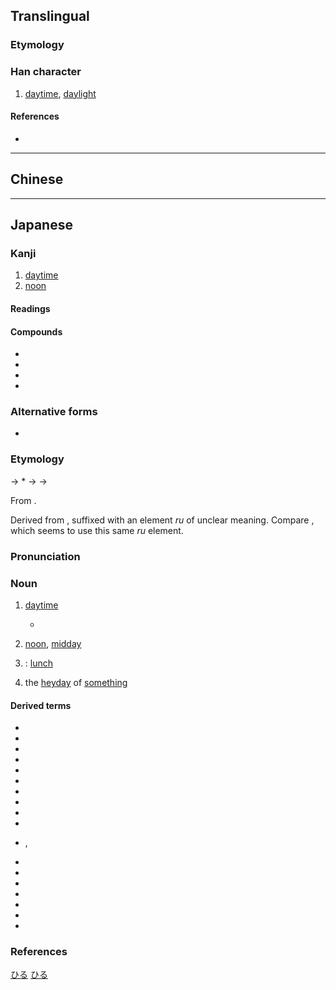 {{also|晝}}
{{character info/new}}
==Translingual==
{{ja-forms|昼|昼|[[晝]]}}

===Etymology===
{{Han simp|晝|f=聿|t=尺}}

===Han character===
{{Han char|rn=72|rad=日|as=05|sn=9|four=|canj=SOAM|ids=⿵尺旦}}

# [[daytime]], [[daylight]]

====References====
* {{Han ref|kx=0494.181|dkj=13886|dj=0859.070|hdz=21504.030|uh=663C|ud=26172}}

----

==Chinese==
{{zh-see|晝}}

----

==Japanese==
{{ja-kanji forms|昼|晝}}

===Kanji===
{{ja-kanji|grade=2|rs=日05|kyu=晝}}

# [[daytime]]
# [[noon]]

====Readings====
{{ja-readings
|goon=ちゅう<ちう
|kanon=ちゅう<ちう
|kun=ひる-
|nanori=あき, あきら
}}

====Compounds====
{{der-top}}
* {{ja-r|昼間|ちゅうかん}}
* {{ja-r|昼%食|ちゅう%しょく|[[lunch]]}}
* {{ja-r|昼夜|ちゅうや}}
* {{ja-r|白%昼|はく%ちゅう}}
{{der-bottom}}

===Alternative forms===
{{ja-kanjitab|ひる|yomi=kun}}

* {{s|noon}} {{ja-l|午}}

===Etymology===
{{IPAfont|⟨pi<sub>1</sub>ru⟩}} → *{{IPAchar|/pʲiru/}} → {{IPAchar|/firu/}} → {{IPAchar|/hiru/}}

From {{inh|ja|ojp|sort=ひる|-}}.

Derived from {{m|ja|日|tr=hi||[[day]]}}, suffixed with an element ''ru'' of unclear meaning. Compare {{m|ja|夜||tr=yoru|[[night]], [[evening]]}}, which seems to use this same ''ru'' element.

===Pronunciation===
{{ja-pron|yomi=k|ひる|acc=2|acc_ref=DJR,NHK}}

===Noun===
{{ja-noun|kyu=晝|ひる}}

# [[daytime]]
#* {{RQ:Kojiki|poem 21}}
#*: {{ja-usex|m=宇泥備夜麻 '''比流'''波久毛登韋 由布佐禮婆 加是布加牟登曾 許能波佐夜牙流|m_kana=うねびやま '''ひる'''はくもとゐ ゆふされば かぜふかむとぞ このはさやげる|[[畝%火%山]]'''昼'''は雲とゐ[[夕されば]]風%吹かむとぞ[[木の葉]]さやげる|うね%び%-やま '''ひる''' は くも と ゐ ゆふ されば かぜ% ふかむ と ぞ このは さやげる|rom=Unebi-yama '''hiru''' wa kumo to i yū sareba kaze fukamu to zo konoha sayageru}}
#: {{syn|ja|昼間|tr=chūkan, hiruma}}
#: {{ant|ja|[[明るい]][[間]]|tr=akarui ma|夜|tr2=yoru}}
# [[noon]], [[midday]]
#: {{syn|ja|正午|tr=shōgo}}
# {{short for|lang=ja|昼飯|tr=hirumeshi|nodot=1|sort=ひる}}: [[lunch]]
# the [[heyday]] of [[something]]

====Derived terms====
{{der-top}}
* {{ja-r|昼顔|ヒルガオ}}
* {{ja-r|昼%餉|ひる%げ}}
* {{ja-r|昼%御飯|ひる%ごはん|[[lunch]]}}
* {{ja-r|昼頃|ひるごろ}}
* {{ja-r|昼%下がり|ひる%さがり}}
* {{ja-r|昼 時分|ひる じぶん}}
* {{ja-r|昼%過ぎ|ひる%すぎ}}
* {{ja-r|昼%立ち|ひる%だち}}
* {{ja-r|昼つ方|ひる つ かた}}
* {{ja-r|昼時|ひるどき}}
* {{ja-r|御%昼%成る|お%ひる%なる}}, {{ja-r|御%昼成る|お%ひんなる}}
* {{ja-r|昼%寝|ひる%ね}}
* {{ja-r|昼%間|ひる%ま}}
* {{ja-r|昼前|ひるまえ}}
* {{ja-r|昼飯|ひるめし}}
* {{ja-r|昼%養い|ひる%やしない}}
* {{ja-r|真%昼|ま%ひる}}
* {{ja-r|夜昼|よるひる}}
{{der-bottom}}

===References===
<references/>

[[Category:Japanese basic words|ひる]]
[[Category:ja:Time|ひる]]